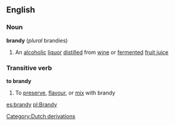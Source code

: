 ==English==
===Noun===
{{wikipedia}}
'''brandy''' (''plural'' brandies)
#An [[alcoholic]] [[liquor]] [[distilled]] from [[wine]] or [[ferment]]ed [[fruit juice]]
===Transitive verb===
'''to brandy'''
#To [[preserve]], [[flavour]], or [[mix]] with brandy
[[Category:Dutch derivations]]

[[es:brandy]]
[[pl:Brandy]]